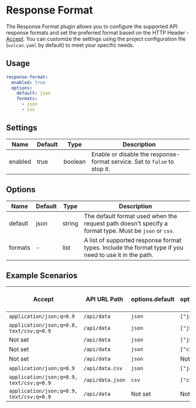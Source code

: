 # Response Format
The Response Format plugin allows you to configure the supported API response formats and set the preferred format based on the HTTP Header - [Accept](https://developer.mozilla.org/en-US/docs/Web/HTTP/Headers/Accept). You can customize the settings using the project configuration file (`vulcan.yaml` by default) to meet your specific needs.

## Usage
```yaml title="vulcan.yaml"
response-format:
  enabled: true
  options:
    default: json
    formats:
      - json
      - csv
```

## Settings

| Name     | Default | Type    | Description                                                                 |
| -------- | ------- | ------- | --------------------------------------------------------------------------- |
| enabled  | true    | boolean | Enable or disable the response-format service. Set to `false` to stop it.  |

## Options

| Name     | Default | Type   | Description                                                                                          |
| -------- | ------- | ------ | ---------------------------------------------------------------------------------------------------- |
| default  | json    | string | The default format used when the request path doesn't specify a format type. Must be `json` or `csv`. |
| formats  | -       | list   | A list of supported response format types. Include the format type if you need to use it in the path. |

## Example Scenarios
| Accept                                   | API URL Path        | options.default | options.formats  | response format type |
| ---------------------------------------- | ----------------- | --------------- | ---------------- | -------------------- |
| `application/json;q=0.9`                 | `/api/data`      | `json`          | `["json","csv"]` | json                 |
| `application/json;q=0.8, text/csv;q=0.9` | `/api/data`      | `json`          | `["json","csv"]` | csv                  |
| Not set                                  | `/api/data`      | `json`          | `["json","csv"]` | json                 |
| Not set                                  | `/api/data`      | `json`          | `["csv","json"]` | csv                  |
| Not set                                  | `/api/data`      | `json`          | Not set          | json                 |
| `application/json;q=0.9`                 | `/api/data.csv`  | `json`          | `["json","csv"]` | csv                  |
| `application/json;q=0.9, text/csv;q=0.9` | `/api/data.json` | `csv`           | `["csv"]`        | Error                |
| `application/json;q=0.9, text/csv;q=0.9` | `/api/data`      | Not set         | Not set          | json                 |
